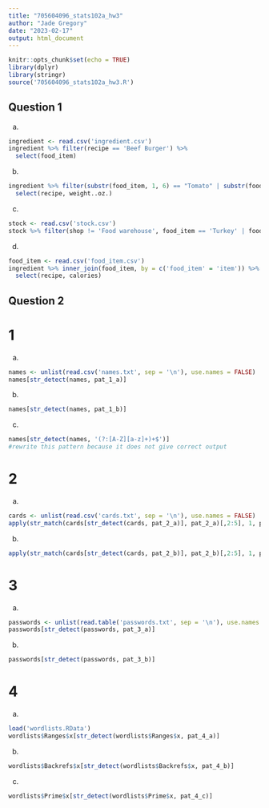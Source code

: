 ```yaml
---
title: "705604096_stats102a_hw3"
author: "Jade Gregory"
date: "2023-02-17"
output: html_document
---
```


```r
knitr::opts_chunk$set(echo = TRUE)
library(dplyr)
library(stringr)
source('705604096_stats102a_hw3.R')
```

## Question 1

a)
```r
ingredient <- read.csv('ingredient.csv')
ingredient %>% filter(recipe == 'Beef Burger') %>%
  select(food_item)
```

b)
```r
ingredient %>% filter(substr(food_item, 1, 6) == "Tomato" | substr(food_item, 1, 5) == "Bread") %>%
  select(recipe, weight..oz.)
```

c)
```r
stock <- read.csv('stock.csv')
stock %>% filter(shop != 'Food warehouse', food_item == 'Turkey' | food_item == 'Meatballs' | food_item == 'Ground Beef') 
```

d)
```r
food_item <- read.csv('food_item.csv')
ingredient %>% inner_join(food_item, by = c('food_item' = 'item')) %>% 
  select(recipe, calories)
```
## Question 2

# 1

a)
```r
names <- unlist(read.csv('names.txt', sep = '\n'), use.names = FALSE)
names[str_detect(names, pat_1_a)]
```

b)
```r
names[str_detect(names, pat_1_b)]
```

c)
```r
names[str_detect(names, '(?:[A-Z][a-z]+)+$')]
#rewrite this pattern because it does not give correct output
```

# 2

a)

```r
cards <- unlist(read.csv('cards.txt', sep = '\n'), use.names = FALSE)
apply(str_match(cards[str_detect(cards, pat_2_a)], pat_2_a)[,2:5], 1, paste, collapse = ' ')
```

b)
```r
apply(str_match(cards[str_detect(cards, pat_2_b)], pat_2_b)[,2:5], 1, paste, collapse = ' ')
```

# 3

a)
```r
passwords <- unlist(read.table('passwords.txt', sep = '\n'), use.names = FALSE)
passwords[str_detect(passwords, pat_3_a)]
```

b)
```r
passwords[str_detect(passwords, pat_3_b)]
```

# 4

a)
```r
load('wordlists.RData')
wordlists$Ranges$x[str_detect(wordlists$Ranges$x, pat_4_a)]
```

b)
```r
wordlists$Backrefs$x[str_detect(wordlists$Backrefs$x, pat_4_b)]
```
c)
```r
wordlists$Prime$x[str_detect(wordlists$Prime$x, pat_4_c)]
```

